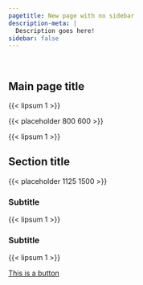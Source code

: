 ```yaml
---
pagetitle: New page with no sidebar
description-meta: |
  Description goes here!
sidebar: false
---
```


::: {.column-screen .hero-img .hero-strip-page .img-container}
   
:::

<!-- This kind of grid keeps the horizontal spacing nice when there's no sidebar -->
::: {.grid .column-screen .mx-1 .mx-sm-2 .mx-md-3 .mx-xl-4 .spacer-1em .text-center style="--bs-columns: 1;"}
# Main page title

{{< lipsum 1 >}}

{{< placeholder 800 600 >}}

{{< lipsum 1 >}}
:::

::: {.grid .column-screen style="--bs-columns: 1;"}
## Section title
:::

<!-- start flush-to-sides grid -->
:::::: {.grid .column-screen .justify-contents-evenly .align-items-center .my-3}
<!-- image column  -->
::::::::: {.order-1 .g-col-12 .g-col-lg-4 .text-center .img-container}
{{< placeholder 1125 1500 >}}
:::::::::

<!-- text column -->
::::::::: {.order-2 .g-col-12 .g-col-lg-8 .mx-2 .mx-lg-3 .mx-xl-4 .mx-xxl-5}
### Subtitle

{{< lipsum 1 >}}

### Subtitle

{{< lipsum 1 >}}
:::::::::

<!-- button column -->
::::::::: {.order-3 .g-col-12 .my-4 .mx-2 .mx-lg-3 .mx-xl-4 .mx-xxl-5 .text-center .img-container}
[This is a button](index.qmd){.btn .btn-secondary}
:::::::::

<!-- end flush grid -->
::::::

